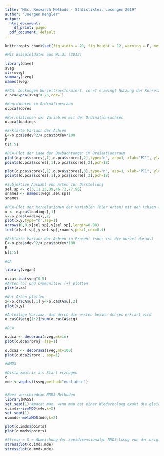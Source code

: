 ```yaml
---
title: "MSc. Research Methods - Statistikteil Lösungen 2019"
author: "Juergen Dengler"
output:
  html_document:
    df_print: paged
  pdf_document: default
---
```



```r
knitr::opts_chunk$set(fig.width = 20, fig.height = 12, warning = F, message = F, fig.pos = 'H',results = "hide")
```

```r
#Mit Beispieldaten aus Wildi (2013)

library(dave)
sveg
str(sveg)
summary(sveg)
names(sveg)

#PCA: Deckungen Wurzeltransformiert, cor=T erzwingt Nutzung der Korrelationsmatrix
o.pca<-pca(sveg^0.25,cor=T)

#Koordinaten im Ordinationsraum
o.pca$scores

#Korrelationen der Variablen mit den Ordinationsachsen
o.pca$loadings

#Erklärte Varianz der Achsen
E<-o.pca$sdev^2/o.pca$totdev*100
E
E[1:5]

#PCA-Plot der Lage der Beobachtungen im Ordinationsraum
plot(o.pca$scores[,1],o.pca$scores[,2],type="n", asp=1, xlab="PC1", ylab="PC2")
points(o.pca$scores[,1],o.pca$scores[,2],pch=18)

plot(o.pca$scores[,1],o.pca$scores[,3],type="n", asp=1, xlab="PC1", ylab="PC3")
points(o.pca$scores[,1],o.pca$scores[,3],pch=18)

#Subjektive Auswahl von Arten zur Darstellung
sel.sp <- c(3,11,23,39,46,72,77,96)
snames <- names(sveg[,sel.sp])
snames

#PCA-Plot der Korrelationen der Variablen (hier Arten) mit den Achsen (h)
x <- o.pca$loadings[,1]
y<-o.pca$loadings[,2]
plot(x,y,type="n",asp=1)
arrows(0,0,x[sel.sp],y[sel.sp],length=0.08)
text(x[sel.sp],y[sel.sp],snames,pos=1,cex=0.6)

#Erklärte Varianz der Achsen in Prozent (sdev ist die Wurzel daraus)
E<-o.pca$sdev^2/o.pca$totdev*100
E
E[1:5]

#CA

library(vegan)

o.ca<-cca(sveg^0.5)
#Arten (o) und Communities (+) plotten
plot(o.ca)

#Nur Arten plotten
x<-o.ca$CA$u[,1];y<-o.ca$CA$u[,2]
plot(x,y)

#Anteilige Varianz, die durch die ersten beiden Achsen erklärt wird
o.ca$CA$eig[1:2]/sum(o.ca$CA$eig)

#DCA

o.dca <- decorana(sveg,mk=10)
plot(o.dca$rproj, asp=1)

o.dca2 <- decorana(sveg,mk=100)
plot(o.dca2$rproj, asp=1)

#NMDS

#Distanzmatrix als Start erzeugen
c
mde <-vegdist(sveg,method="euclidean")


#Zwei verschiedene NMDS-Methoden
library(MASS)
set.seed(1) #macht man, wenn man bei einer Wiederholung exakt die gleichen Ergebnisse will
o.imds<-isoMDS(mde,k=2)
set.seed(1)
o.mmds<-metaMDS(mde,k=2)

plot(o.imds$points)
plot(o.mmds$points)

#Stress = S = Abweichung der zweidimensionalen NMDS-Lösng von der originalen Distanzmatrix
stressplot(o.imds,mde)
stressplot(o.mmds,mde)

```